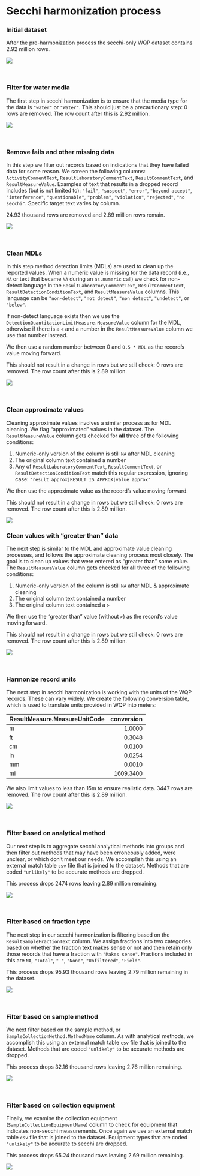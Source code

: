
# Secchi harmonization process

### Initial dataset

After the pre-harmonization process the secchi-only WQP dataset contains
2.92 million rows.

![](/Users/mbrousil/Documents/aquasat_v2/chapters/06_doc_harmonization_files/figure-gfm/unnamed-chunk-4-1.png)<!-- -->

<br>

### Filter for water media

The first step in secchi harmonization is to ensure that the media type
for the data is `"water"` or `"Water"`. This should just be a
precautionary step: 0 rows are removed. The row count after this is 2.92
million.

![](/Users/mbrousil/Documents/aquasat_v2/chapters/06_doc_harmonization_files/figure-gfm/unnamed-chunk-6-1.png)<!-- -->

<br>

### Remove fails and other missing data

In this step we filter out records based on indications that they have
failed data for some reason. We screen the following columns:
`ActivityCommentText`, `ResultLaboratoryCommentText`,
`ResultCommentText`, and `ResultMeasureValue`. Examples of text that
results in a dropped record includes (but is not limited to): `"fail"`,
`"suspect"`, `"error"`, `"beyond accept"`, `"interference"`,
`"questionable"`, `"problem"`, `"violation"`, `"rejected"`,
`"no secchi"`. Specific target text varies by column.

24.93 thousand rows are removed and 2.89 million rows remain.

![](/Users/mbrousil/Documents/aquasat_v2/chapters/06_doc_harmonization_files/figure-gfm/unnamed-chunk-8-1.png)<!-- -->

<br>

### Clean MDLs

In this step method detection limits (MDLs) are used to clean up the
reported values. When a numeric value is missing for the data record
(i.e., `NA` or text that became `NA` during an `as.numeric` call) we
check for non-detect language in the `ResultLaboratoryCommentText`,
`ResultCommentText`, `ResultDetectionConditionText`, and
`ResultMeasureValue` columns. This language can be `"non-detect"`,
`"not detect"`, `"non detect"`, `"undetect"`, or `"below"`.

If non-detect language exists then we use the
`DetectionQuantitationLimitMeasure.MeasureValue` column for the MDL,
otherwise if there is a `<` and a number in the `ResultMeasureValue`
column we use that number instead.

We then use a random number between 0 and `0.5 * MDL` as the record’s
value moving forward.

This should not result in a change in rows but we still check: 0 rows
are removed. The row count after this is 2.89 million.

![](/Users/mbrousil/Documents/aquasat_v2/chapters/06_doc_harmonization_files/figure-gfm/unnamed-chunk-10-1.png)<!-- -->

<br>

### Clean approximate values

Cleaning approximate values involves a similar process as for MDL
cleaning. We flag “approximated” values in the dataset. The
`ResultMeasureValue` column gets checked for **all** three of the
following conditions:

1.  Numeric-only version of the column is still `NA` after MDL cleaning
2.  The original column text contained a number
3.  Any of `ResultLaboratoryCommentText`, `ResultCommentText`, or
    `ResultDetectionConditionText` match this regular expression,
    ignoring case: `"result approx|RESULT IS APPROX|value approx"`

We then use the approximate value as the record’s value moving forward.

This should not result in a change in rows but we still check: 0 rows
are removed. The row count after this is 2.89 million.

![](/Users/mbrousil/Documents/aquasat_v2/chapters/06_doc_harmonization_files/figure-gfm/unnamed-chunk-12-1.png)<!-- -->

### Clean values with “greater than” data

The next step is similar to the MDL and approximate value cleaning
processes, and follows the approximate cleaning process most closely.
The goal is to clean up values that were entered as “greater than” some
value. The `ResultMeasureValue` column gets checked for **all** three of
the following conditions:

1.  Numeric-only version of the column is still `NA` after MDL &
    approximate cleaning
2.  The original column text contained a number
3.  The original column text contained a `>`

We then use the “greater than” value (without `>`) as the record’s value
moving forward.

This should not result in a change in rows but we still check: 0 rows
are removed. The row count after this is 2.89 million.

![](/Users/mbrousil/Documents/aquasat_v2/chapters/06_doc_harmonization_files/figure-gfm/unnamed-chunk-14-1.png)<!-- -->

<br>

### Harmonize record units

The next step in secchi harmonization is working with the units of the
WQP records. These can vary widely. We create the following conversion
table, which is used to translate units provided in WQP into meters:

<table class=" lightable-paper table" style="font-family: &quot;Arial Narrow&quot;, arial, helvetica, sans-serif; margin-left: auto; margin-right: auto; width: auto !important; margin-left: auto; margin-right: auto;">
<thead>
<tr>
<th style="text-align:left;">
ResultMeasure.MeasureUnitCode
</th>
<th style="text-align:right;">
conversion
</th>
</tr>
</thead>
<tbody>
<tr>
<td style="text-align:left;">
m
</td>
<td style="text-align:right;">
1.0000
</td>
</tr>
<tr>
<td style="text-align:left;">
ft
</td>
<td style="text-align:right;">
0.3048
</td>
</tr>
<tr>
<td style="text-align:left;">
cm
</td>
<td style="text-align:right;">
0.0100
</td>
</tr>
<tr>
<td style="text-align:left;">
in
</td>
<td style="text-align:right;">
0.0254
</td>
</tr>
<tr>
<td style="text-align:left;">
mm
</td>
<td style="text-align:right;">
0.0010
</td>
</tr>
<tr>
<td style="text-align:left;">
mi
</td>
<td style="text-align:right;">
1609.3400
</td>
</tr>
</tbody>
</table>

We also limit values to less than 15m to ensure realistic data. 3447
rows are removed. The row count after this is 2.89 million.

![](/Users/mbrousil/Documents/aquasat_v2/chapters/06_doc_harmonization_files/figure-gfm/unnamed-chunk-17-1.png)<!-- -->

<br>

### Filter based on analytical method

Our next step is to aggregate secchi analytical methods into groups and
then filter out methods that may have been erroneously added, were
unclear, or which don’t meet our needs. We accomplish this using an
external match table `csv` file that is joined to the dataset. Methods
that are coded `"unlikely"` to be accurate methods are dropped.

This process drops 2474 rows leaving 2.89 million remaining.

![](/Users/mbrousil/Documents/aquasat_v2/chapters/06_doc_harmonization_files/figure-gfm/unnamed-chunk-19-1.png)<!-- -->

<br>

### Filter based on fraction type

The next step in our secchi harmonization is filtering based on the
`ResultSampleFractionText` column. We assign fractions into two
categories based on whether the fraction text makes sense or not and
then retain only those records that have a fraction with
`"Makes sense"`. Fractions included in this are `NA`, `"Total"`, `" "`,
`"None"`, `"Unfiltered"`, `"Field"`.

This process drops 95.93 thousand rows leaving 2.79 million remaining in
the dataset.

![](/Users/mbrousil/Documents/aquasat_v2/chapters/06_doc_harmonization_files/figure-gfm/unnamed-chunk-21-1.png)<!-- -->

<br>

### Filter based on sample method

We next filter based on the sample method, or
`SampleCollectionMethod.MethodName` column. As with analytical methods,
we accomplish this using an external match table `csv` file that is
joined to the dataset. Methods that are coded `"unlikely"` to be
accurate methods are dropped.

This process drops 32.16 thousand rows leaving 2.76 million remaining.

![](/Users/mbrousil/Documents/aquasat_v2/chapters/06_doc_harmonization_files/figure-gfm/unnamed-chunk-23-1.png)<!-- -->

<br>

### Filter based on collection equipment

Finally, we examine the collection equipment
(`SampleCollectionEquipmentName`) column to check for equipment that
indicates non-secchi measurements. Once again we use an external match
table `csv` file that is joined to the dataset. Equipment types that are
coded `"unlikely"` to be accurate to secchi are dropped.

This process drops 65.24 thousand rows leaving 2.69 million remaining.

![](/Users/mbrousil/Documents/aquasat_v2/chapters/06_doc_harmonization_files/figure-gfm/unnamed-chunk-25-1.png)<!-- -->

<br>
